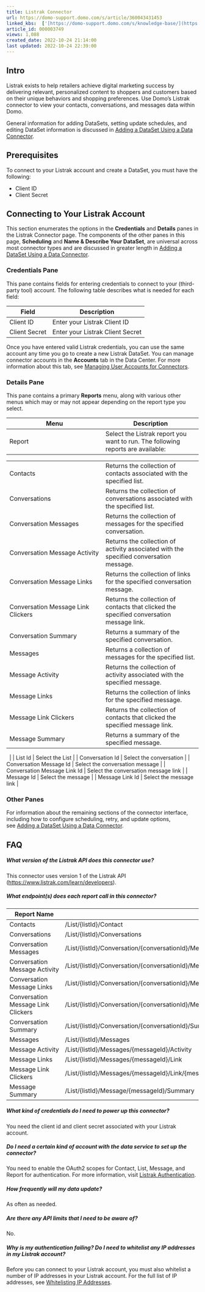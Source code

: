 ```yaml
---
title: Listrak Connector
url: https://domo-support.domo.com/s/article/360043431453
linked_kbs:  ['[https://domo-support.domo.com/s/knowledge-base/](https://domo-support.domo.com/s/knowledge-base/)', '[https://domo-support.domo.com/s/](https://domo-support.domo.com/s/)', '[https://domo-support.domo.com/s/topic/0TO5w000000ZammGAC](https://domo-support.domo.com/s/topic/0TO5w000000ZammGAC)', '[https://domo-support.domo.com/s/topic/0TO5w000000ZanLGAS](https://domo-support.domo.com/s/topic/0TO5w000000ZanLGAS)', '[https://domo-support.domo.com/s/topic/0TO5w000000ZaoQGAS](https://domo-support.domo.com/s/topic/0TO5w000000ZaoQGAS)', '[https://domo-support.domo.com/s/article/360042926274](https://domo-support.domo.com/s/article/360042926274)', '[https://domo-support.domo.com/s/article/360042926054](https://domo-support.domo.com/s/article/360042926054)', '[https://domo-support.domo.com/s/article/360043439173](https://domo-support.domo.com/s/article/360043439173)', '[https://domo-support.domo.com/s/article/360043431453](https://domo-support.domo.com/s/article/360043431453)', '[https://domo-support.domo.com/s/topic/0TO5w000000ZaoQGAS/api-connectors](https://domo-support.domo.com/s/topic/0TO5w000000ZaoQGAS/api-connectors)', '[https://domo-support.domo.com/s/article/360043429933](https://domo-support.domo.com/s/article/360043429933)', '[https://domo-support.domo.com/s/article/360043429953](https://domo-support.domo.com/s/article/360043429953)', '[https://domo-support.domo.com/s/article/360042925494](https://domo-support.domo.com/s/article/360042925494)', '[https://domo-support.domo.com/s/article/360043429913](https://domo-support.domo.com/s/article/360043429913)', '[https://domo-support.domo.com/s/article/4408174643607](https://domo-support.domo.com/s/article/4408174643607)', '[https://domo-support.domo.com/s/login/](https://domo-support.domo.com/s/login/)']
article_id: 000003749
views: 1,088
created_date: 2022-10-24 21:14:00
last updated: 2022-10-24 22:39:00
---
```




Intro
-----


Listrak exists to help retailers achieve digital marketing success by delivering relevant, personalized content to shoppers and customers based on their unique behaviors and shopping preferences. Use Domo's Listrak connector to view your contacts, conversations, and messages data within Domo.


General information for adding DataSets, setting update schedules, and editing DataSet information is discussed in [Adding a DataSet Using a Data Connector](/s/article/360042926274).


Prerequisites
-------------


To connect to your Listrak account and create a DataSet, you must have the following:


* Client ID
* Client Secret


Connecting to Your Listrak Account
----------------------------------


This section enumerates the options in the **Credentials** and **Details** panes in the Listrak Connector page. The components of the other panes in this page, **Scheduling** and **Name & Describe Your DataSet**, are universal across most connector types and are discussed in greater length in [Adding a DataSet Using a Data Connector](/s/article/360042926274 "Adding a DataSet Using a Data Connector").


### Credentials Pane


This pane contains fields for entering credentials to connect to your (third-party tool) account. The following table describes what is needed for each field:  




| Field | Description |
| --- | --- |
| Client ID | Enter your Listrak Client ID |
| Client Secret | Enter your Listrak Client Secret |


Once you have entered valid Listrak credentials, you can use the same account any time you go to create a new Listrak DataSet. You can manage connector accounts in the **Accounts** tab in the Data Center. For more information about this tab, see [Managing User Accounts for Connectors](/s/article/360042926054 "Managing User Accounts for Connectors").


### Details Pane


This pane contains a primary **Reports** menu, along with various other menus which may or may not appear depending on the report type you select.




| Menu | Description |
| --- | --- |
| Report | Select the Listrak report you want to run. The following reports are available:

|  |  |
| --- | --- |
| Contacts | Returns the collection of contacts associated with the specified list. |
| Conversations | Returns the collection of conversations associated with the specified list. |
| Conversation Messages | Returns the collection of messages for the specified conversation. |
| Conversation Message Activity | Returns the collection of activity associated with the specified conversation message. |
| Conversation Message Links | Returns the collection of links for the specified conversation message. |
| Conversation Message Link Clickers | Returns the collection of contacts that clicked the specified conversation message link. |
| Conversation Summary | Returns a summary of the specified conversation. |
| Messages | Returns a collection of messages for the specified list. |
| Message Activity | Returns the collection of activity associated with the specified message. |
| Message Links | Returns the collection of links for the specified message. |
| Message Link Clickers | Returns the collection of contacts that clicked the specified message link. |
| Message Summary | Returns a summary of the specified message. |

  |
| List Id | Select the List |
| Conversation Id | Select the conversation |
| Conversation Message Id | Select the conversation message |
| Conversation Message Link Id | Select the conversation message link |
| Message Id | Select the message |
| Message Link Id | Select the message link |


### Other Panes


For information about the remaining sections of the connector interface, including how to configure scheduling, retry, and update options, see [Adding a DataSet Using a Data Connector](/s/article/360042926274).


FAQ
---


##### What version of the Listrak API does this connector use?


This connector uses version 1 of the Listrak API ([https://www.listrak.com/learn/developers](https://www.listrak.com/learn/developers "https://api.listrak.com/email/v1")).


##### What endpoint(s) does each report call in this connector?




| Report Name | Endpint URL(s) |
| --- | --- |
| Contacts | /List/{listId}/Contact |
| Conversations | /List/{listId}/Conversations |
| Conversation Messages | /List/{listId}/Conversation/{conversationId}/Message |
| Conversation Message Activity | /List/{listId}/Conversation/{conversationId}/Message/{conversationMessageId}/Activity |
| Conversation Message Links | /List/{listId}/Conversation/{conversationId}/Message/{conversationMessageId}/Link |
| Conversation Message Link Clickers | /List/{listId}/Conversation/{conversationId}/Message/{conversationMessageId}/Link/{conversationMessageLinkId}/Clicker |
| Conversation Summary | /List/{listId}/Conversation/{conversationId}/Summary |
| Messages | /List/{listId}/Messages |
| Message Activity | /List/{listId}/Messages/{messageId}/Activity |
| Message Links | /List/{listId}/Messages/{messageId}/Link |
| Message Link Clickers | /List/{listId}/Messages/{messageId}/Link/{messageLinkId}/Clicker |
| Message Summary | /List/{listId}/Message/{messageId}/Summary |


##### What kind of credentials do I need to power up this connector?


You need the client id and client secret associated with your Listrak account.


##### Do I need a certain kind of account with the data service to set up the connector?


You need to enable the OAuth2 scopes for Contact, List, Message, and Report for authentication. For more information, visit [Listrak Authentication](https://api.listrak.com/email#section/Authentication "https://api.listrak.com/email#section/Authentication").


##### How frequently will my data update?


As often as needed.


##### Are there any API limits that I need to be aware of?


No.


##### Why is my authentication failing? Do I need to whitelist any IP addresses in my Listrak account?


Before you can connect to your Listrak account, you must also whitelist a number of IP addresses in your Listrak account. For the full list of IP addresses, see [Whitelisting IP Addresses](/s/article/360043439173 "Whitelisting IP Addresses in Domo"). 

